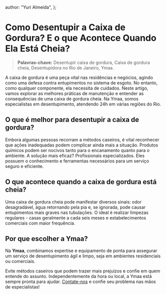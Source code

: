   author: "Yuri Almeida",
};

# Como Desentupir a Caixa de Gordura? E o que Acontece Quando Ela Está Cheia?

> **Palavras-chave:** Desentupir caixa de gordura, Caixa de gordura cheia, Desentupidora no Rio de Janeiro, Ymaa.

A caixa de gordura é uma peça vital nas residências e negócios, agindo como uma defesa contra entupimentos no sistema de esgoto. No entanto, como qualquer componente, ela necessita de cuidados. Neste artigo, vamos explorar as melhores práticas de manutenção e entender as consequências de uma caixa de gordura cheia. Na Ymaa, somos especialistas em desentupimento, atendendo 24h em várias regiões do Rio.

## O que é melhor para desentupir a caixa de gordura?

Embora algumas pessoas recorram a métodos caseiros, é vital reconhecer que ações inadequadas podem complicar ainda mais a situação. Produtos químicos podem ser nocivos tanto para o encanamento quanto para o ambiente. A solução mais eficaz? Profissionais especializados. Eles possuem o conhecimento e ferramentas necessários para um serviço seguro e eficiente.

## O que acontece quando a caixa de gordura está cheia?

Uma caixa de gordura cheia pode manifestar diversos sinais: odor desagradável, água retornando pela pia e, se ignorada, pode causar entupimentos mais graves nas tubulações. O ideal é realizar limpezas regulares - casas geralmente a cada seis meses e estabelecimentos comerciais com maior frequência.

## Por que escolher a Ymaa?

Na **Ymaa**, combinamos expertise e equipamento de ponta para assegurar um serviço de desentupimento ágil e limpo, seja em ambientes residenciais ou comerciais.

Evite métodos caseiros que podem trazer mais prejuízos e confie em quem entende do assunto. Independentemente da hora ou local, a Ymaa está sempre pronta para ajudar. [Contate-nos](https://www.ymaadesentupidora.com.br/) e confie seu problema nas mãos de especialistas!
